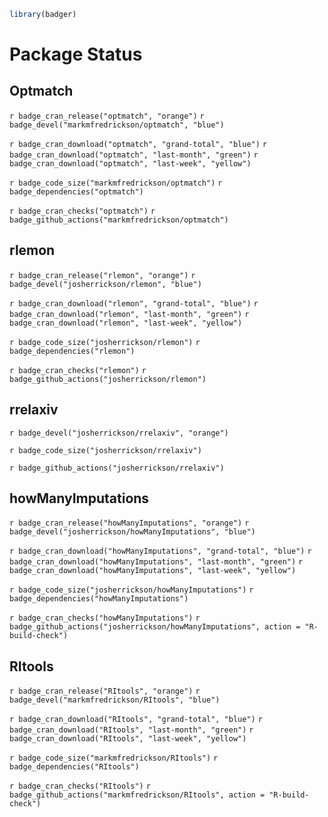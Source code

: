 ```r
library(badger)
```
# Package Status

## Optmatch

`r badge_cran_release("optmatch", "orange")` `r badge_devel("markmfredrickson/optmatch", "blue")`

`r badge_cran_download("optmatch", "grand-total", "blue")` `r badge_cran_download("optmatch", "last-month", "green")` `r badge_cran_download("optmatch", "last-week", "yellow")`

`r badge_code_size("markmfredrickson/optmatch")` `r badge_dependencies("optmatch")`

`r badge_cran_checks("optmatch")` `r badge_github_actions("markmfredrickson/optmatch")`

## rlemon

`r badge_cran_release("rlemon", "orange")` `r badge_devel("josherrickson/rlemon", "blue")`

`r badge_cran_download("rlemon", "grand-total", "blue")` `r badge_cran_download("rlemon", "last-month", "green")` `r badge_cran_download("rlemon", "last-week", "yellow")`

`r badge_code_size("josherrickson/rlemon")` `r badge_dependencies("rlemon")`

`r badge_cran_checks("rlemon")` `r badge_github_actions("josherrickson/rlemon")`

## rrelaxiv

`r badge_devel("josherrickson/rrelaxiv", "orange")`

`r badge_code_size("josherrickson/rrelaxiv")`

`r badge_github_actions("josherrickson/rrelaxiv")`

## howManyImputations

`r badge_cran_release("howManyImputations", "orange")` `r badge_devel("josherrickson/howManyImputations", "blue")`

`r badge_cran_download("howManyImputations", "grand-total", "blue")` `r badge_cran_download("howManyImputations", "last-month", "green")` `r badge_cran_download("howManyImputations", "last-week", "yellow")`

`r badge_code_size("josherrickson/howManyImputations")` `r badge_dependencies("howManyImputations")`

`r badge_cran_checks("howManyImputations")` `r badge_github_actions("josherrickson/howManyImputations", action = "R-build-check")`

## RItools

`r badge_cran_release("RItools", "orange")` `r badge_devel("markmfredrickson/RItools", "blue")`

`r badge_cran_download("RItools", "grand-total", "blue")` `r badge_cran_download("RItools", "last-month", "green")` `r badge_cran_download("RItools", "last-week", "yellow")`

`r badge_code_size("markmfredrickson/RItools")` `r badge_dependencies("RItools")`

`r badge_cran_checks("RItools")` `r badge_github_actions("markmfredrickson/RItools", action = "R-build-check")`
